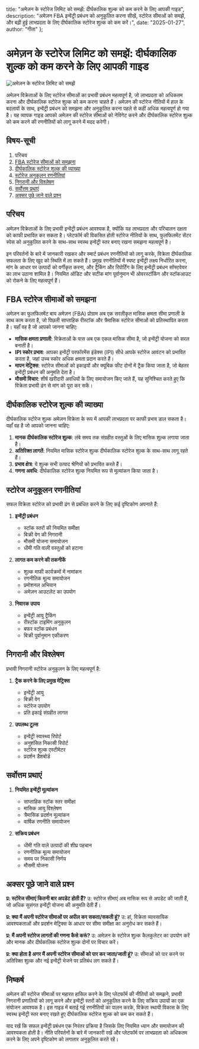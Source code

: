   title: "अमेज़न के स्टोरेज लिमिट को समझें: दीर्घकालिक शुल्क को कम करने के लिए आपकी गाइड",
  description: "अमेज़न FBA इन्वेंट्री प्रबंधन को अनुकूलित करना सीखें, स्टोरेज सीमाओं को समझें, और बढ़ी हुई लाभप्रदता के लिए दीर्घकालिक स्टोरेज शुल्क को कम करें।",
  date: "2025-01-27",
  author: "गीता"
};

# अमेज़न के स्टोरेज लिमिट को समझें: दीर्घकालिक शुल्क को कम करने के लिए आपकी गाइड

![अमेज़न के स्टोरेज लिमिट को समझें](/images/blog/mastering-amazons-storage-limits.jpeg)

अमेज़न विक्रेताओं के लिए स्टोरेज सीमाओं का प्रभावी प्रबंधन महत्वपूर्ण है, जो लाभप्रदता को अधिकतम करना और दीर्घकालिक स्टोरेज शुल्क को कम करना चाहते हैं। अमेज़न की स्टोरेज नीतियों में हाल के बदलावों के साथ, इन्वेंट्री प्रबंधन को समझना और अनुकूलित करना पहले से कहीं अधिक महत्वपूर्ण हो गया है। यह व्यापक गाइड आपको अमेज़न की स्टोरेज सीमाओं को नेविगेट करने और दीर्घकालिक स्टोरेज शुल्क को कम करने की रणनीतियों को लागू करने में मदद करेगी।

## विषय-सूची

1. परिचय
2. [FBA स्टोरेज सीमाओं को समझना](#fba-स्टोरेज-सीमाओं-को-समझना)
3. [दीर्घकालिक स्टोरेज शुल्क की व्याख्या](#दीर्घकालिक-स्टोरेज-शुल्क-की-व्याख्या)
4. [स्टोरेज अनुकूलन रणनीतियां](#स्टोरेज-अनुकूलन-रणनीतियां)
5. [निगरानी और विश्लेषण](#निगरानी-और-विश्लेषण)
6. [सर्वोत्तम प्रथाएं](#सर्वोत्तम-प्रथाएं)
7. [अक्सर पूछे जाने वाले प्रश्न](#अक्सर-पूछे-जाने-वाले-प्रश्न)

## परिचय

अमेज़न विक्रेताओं के लिए प्रभावी इन्वेंट्री प्रबंधन आवश्यक है, क्योंकि यह लाभप्रदता और परिचालन दक्षता को काफी प्रभावित कर सकता है। प्लेटफॉर्म की विकसित होती स्टोरेज नीतियों के साथ, फुलफिलमेंट सेंटर स्पेस को अनुकूलित करने के साथ-साथ स्वस्थ इन्वेंट्री स्तर बनाए रखना समझना महत्वपूर्ण है।

इन परिवर्तनों के बारे में जानकारी रखकर और स्मार्ट प्रबंधन रणनीतियों को लागू करके, विक्रेता दीर्घकालिक सफलता के लिए खुद को स्थिति में ला सकते हैं। प्रमुख रणनीतियों में स्पष्ट इन्वेंट्री लक्ष्य निर्धारित करना, मांग के आधार पर उत्पादों को वर्गीकृत करना, और ट्रैकिंग और रिपोर्टिंग के लिए इन्वेंट्री प्रबंधन सॉफ्टवेयर का लाभ उठाना शामिल है। नियमित ऑडिट और सटीक मांग पूर्वानुमान भी ओवरस्टॉकिंग और स्टॉकआउट को रोकने के लिए महत्वपूर्ण हैं।

## FBA स्टोरेज सीमाओं को समझना

अमेज़न का फुलफिलमेंट बाय अमेज़न (FBA) प्रोग्राम अब एक सरलीकृत मासिक क्षमता सीमा प्रणाली के साथ काम करता है, जो पिछली साप्ताहिक रीस्टॉक और त्रैमासिक स्टोरेज सीमाओं को प्रतिस्थापित करता है। यहाँ वह है जो आपको जानना चाहिए:

- **मासिक क्षमता प्रणाली**: विक्रेताओं के पास अब एक एकल मासिक सीमा है, जो इन्वेंट्री योजना को सरल बनाती है।
- **IPI स्कोर प्रभाव**: आपका इन्वेंट्री परफॉरमेंस इंडेक्स (IPI) सीधे आपके स्टोरेज आवंटन को प्रभावित करता है, जहां उच्च स्कोर अधिक क्षमता प्रदान करते हैं।
- **मापन मेट्रिक्स**: स्टोरेज सीमाओं को इकाइयों और क्यूबिक फीट दोनों में ट्रैक किया जाता है, जो बेहतर इन्वेंट्री प्रबंधन की अनुमति देता है।
- **मौसमी विचार**: शीर्ष खरीदारी अवधियों के लिए समायोजन किए जाते हैं, यह सुनिश्चित करते हुए कि विक्रेता प्रभावी ढंग से मांग को पूरा कर सकें।

## दीर्घकालिक स्टोरेज शुल्क की व्याख्या

दीर्घकालिक स्टोरेज शुल्क अमेज़न विक्रेता के रूप में आपकी लाभप्रदता पर काफी प्रभाव डाल सकता है। यहाँ वह है जो आपको जानना चाहिए:

1. **मानक दीर्घकालिक स्टोरेज शुल्क**: लंबे समय तक संग्रहीत वस्तुओं के लिए मासिक शुल्क लगाया जाता है।
2. **अतिरिक्त लागतें**: नियमित मासिक स्टोरेज शुल्क दीर्घकालिक स्टोरेज शुल्क के साथ-साथ लागू रहते हैं।
3. **प्रभाव क्षेत्र**: ये शुल्क सभी उत्पाद श्रेणियों को प्रभावित करते हैं।
4. **गणना अवधि**: दीर्घकालिक स्टोरेज शुल्क नियमित रूप से मूल्यांकन किया जाता है।

## स्टोरेज अनुकूलन रणनीतियां

सफल विक्रेता स्टोरेज को प्रभावी ढंग से प्रबंधित करने के लिए कई दृष्टिकोण अपनाते हैं:

1. **इन्वेंट्री प्रबंधन**
   - स्टॉक स्तरों की नियमित समीक्षा
   - बिक्री वेग की निगरानी
   - मौसमी योजना समायोजन
   - धीमी गति वाली वस्तुओं को हटाना

2. **लागत कम करने की तकनीकें**
   - शुल्क माफी कार्यक्रमों में नामांकन
   - रणनीतिक मूल्य समायोजन
   - प्रमोशनल अभियान
   - अमेज़न आउटलेट का उपयोग

3. **निवारक उपाय**
   - इन्वेंट्री आयु ट्रैकिंग
   - रीस्टॉक टाइमिंग अनुकूलन
   - बफर स्टॉक प्रबंधन
   - बिक्री पूर्वानुमान एकीकरण

## निगरानी और विश्लेषण

प्रभावी निगरानी स्टोरेज अनुकूलन के लिए महत्वपूर्ण है:

1. **ट्रैक करने के लिए प्रमुख मेट्रिक्स**
   - इन्वेंट्री आयु
   - बिक्री वेग
   - स्टोरेज उपयोग
   - प्रति इकाई संग्रहीत लागत

2. **उपलब्ध टूल्स**
   - इन्वेंट्री स्वास्थ्य रिपोर्ट
   - अनुशंसित निकासी रिपोर्ट
   - स्टोरेज शुल्क एस्टीमेटर
   - प्रदर्शन डैशबोर्ड

## सर्वोत्तम प्रथाएं

1. **नियमित इन्वेंट्री मूल्यांकन**
   - साप्ताहिक स्टॉक स्तर समीक्षा
   - मासिक आयु विश्लेषण
   - त्रैमासिक प्रदर्शन मूल्यांकन
   - वार्षिक रणनीति समायोजन

2. **सक्रिय प्रबंधन**
   - धीमी गति वाले उत्पादों की शीघ्र पहचान
   - रणनीतिक मूल्य समायोजन
   - समय पर निकासी निर्णय
   - मौसमी योजना

## अक्सर पूछे जाने वाले प्रश्न

**प्र: स्टोरेज सीमाएं कितनी बार अपडेट होती हैं?**
उ: स्टोरेज सीमाएं अब मासिक रूप से अपडेट की जाती हैं, जो अधिक सुसंगत इन्वेंट्री योजना की अनुमति देती हैं।

**प्र: क्या मैं अपनी स्टोरेज सीमाओं पर अपील कर सकता/सकती हूं?**
उ: हां, विक्रेता व्यावसायिक आवश्यकताओं और प्रदर्शन मेट्रिक्स के आधार पर सीमा समीक्षा का अनुरोध कर सकते हैं।

**प्र: मैं अपनी स्टोरेज लागतों की गणना कैसे करूं?**
उ: अमेज़न के स्टोरेज शुल्क कैलकुलेटर का उपयोग करें और मानक और दीर्घकालिक स्टोरेज शुल्क दोनों पर विचार करें।

**प्र: क्या होता है अगर मैं अपनी स्टोरेज सीमाओं को पार कर जाता/जाती हूं?**
उ: सीमाओं को पार करने पर अतिरिक्त शुल्क और नई इन्वेंट्री भेजने पर प्रतिबंध लग सकते हैं।

## निष्कर्ष

अमेज़न की स्टोरेज सीमाओं पर महारत हासिल करने के लिए प्लेटफॉर्म की नीतियों को समझने, प्रभावी निगरानी प्रणालियों को लागू करने और इन्वेंट्री स्तरों को अनुकूलित करने के लिए सक्रिय उपायों का एक संयोजन आवश्यक है। इस गाइड में बताई गई रणनीतियों का पालन करके, विक्रेता स्थायी विकास के लिए स्वस्थ इन्वेंट्री स्तर बनाए रखते हुए दीर्घकालिक स्टोरेज शुल्क को कम कर सकते हैं।

याद रखें कि सफल इन्वेंट्री प्रबंधन एक निरंतर प्रक्रिया है जिसके लिए नियमित ध्यान और समायोजन की आवश्यकता होती है। नीति परिवर्तनों के बारे में जानकारी रखें और प्लेटफॉर्म पर लाभप्रदता को अधिकतम करने के लिए अपने दृष्टिकोण को लगातार अनुकूलित करते रहें।